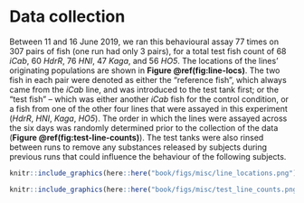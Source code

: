 # Data collection

Between 11 and 16 June 2019, we ran this behavioural assay 77 times on 307 pairs of fish (one run had only 3 pairs), for a total test fish count of 68 *iCab*, 60 *HdrR*, 76 *HNI*, 47 *Kaga*, and 56 *HO5*. The locations of the lines' originating populations are shown in **Figure \@ref(fig:line-locs)**. The two fish in each pair were denoted as either the "reference fish", which always came from the *iCab* line, and was introduced to the test tank first; or the "test fish" – which was either another *iCab* fish for the control condition, or a fish from one of the other four lines that were assayed in this experiment (*HdrR*, *HNI*, *Kaga*, *HO5*). The order in which the lines were assayed across the six days was randomly determined prior to the collection of the data (**Figure \@ref(fig:test-line-counts)**). The test tanks were also rinsed between runs to remove any substances released by subjects during previous runs that could influence the behaviour of the following subjects.

```r
knitr::include_graphics(here::here("book/figs/misc/line_locations.png"))
```


```r
knitr::include_graphics(here::here("book/figs/misc/test_line_counts.png"))
```

